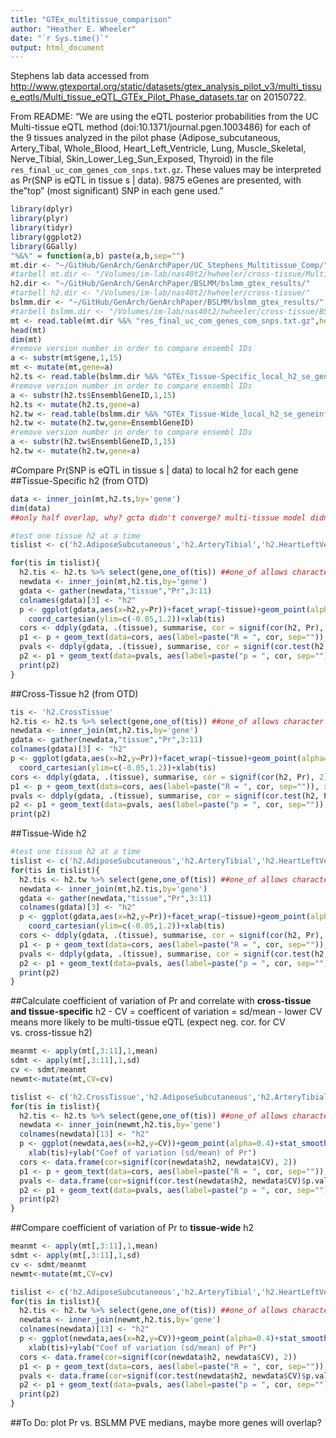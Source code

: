 ```yaml
---
title: "GTEx_multitissue_comparison"
author: "Heather E. Wheeler"
date: "`r Sys.time()`"
output: html_document
---
```


Stephens lab data accessed from <http://www.gtexportal.org/static/datasets/gtex_analysis_pilot_v3/multi_tissue_eqtls/Multi_tissue_eQTL_GTEx_Pilot_Phase_datasets.tar> on 20150722.

From README: "We are using the eQTL posterior probabilities from the UC Multi-tissue eQTL method (doi:10.1371/journal.pgen.1003486) for each of the 9 tissues analyzed in the pilot phase (Adipose_subcutaneous, Artery_Tibal, Whole_Blood, Heart_Left_Ventricle, Lung, Muscle_Skeletal, Nerve_Tibial, Skin_Lower_Leg_Sun_Exposed, Thyroid) in the file `res_final_uc_com_genes_com_snps.txt.gz`. These values may be interpreted as Pr(SNP is eQTL in tissue s | data). 9875 eGenes are presented, with the "top" (most significant) SNP in each gene used."

```r
library(dplyr)
library(plyr)
library(tidyr)
library(ggplot2)
library(GGally)
"%&%" = function(a,b) paste(a,b,sep="")
mt.dir <- "~/GitHub/GenArch/GenArchPaper/UC_Stephens_Multitissue_Comp/"
#tarbell mt.dir <- "/Volumes/im-lab/nas40t2/hwheeler/cross-tissue/Multi_tissue_eQTL_GTEx_Pilot_Phase_datasets/"
h2.dir <- "~/GitHub/GenArch/GenArchPaper/BSLMM/bslmm_gtex_results/"
#tarbell h2.dir <- "/Volumes/im-lab/nas40t2/hwheeler/cross-tissue/"
bslmm.dir <- "~/GitHub/GenArch/GenArchPaper/BSLMM/bslmm_gtex_results/"
#tarbell bslmm.dir <- "/Volumes/im-lab/nas40t2/hwheeler/cross-tissue/BSLMM_exp/"
mt <- read.table(mt.dir %&% "res_final_uc_com_genes_com_snps.txt.gz",header=TRUE)
head(mt)
dim(mt)
#remove version number in order to compare ensembl IDs
a <- substr(mt$gene,1,15)
mt <- mutate(mt,gene=a)
h2.ts <- read.table(bslmm.dir %&% "GTEx_Tissue-Specific_local_h2_se_geneinfo.txt",header=TRUE,sep="\t")
#remove version number in order to compare ensembl IDs
a <- substr(h2.ts$EnsemblGeneID,1,15)
h2.ts <- mutate(h2.ts,gene=a)
h2.tw <- read.table(bslmm.dir %&% "GTEx_Tissue-Wide_local_h2_se_geneinfo.txt",header=TRUE,sep="\t")
h2.tw <- mutate(h2.tw,gene=EnsemblGeneID)
#remove version number in order to compare ensembl IDs
a <- substr(h2.tw$EnsemblGeneID,1,15)
h2.tw <- mutate(h2.tw,gene=a)
```

#Compare Pr(SNP is eQTL in tissue s | data) to local h2 for each gene
##Tissue-Specific h2 (from OTD)

```r
data <- inner_join(mt,h2.ts,by='gene')
dim(data)
##only half overlap, why? gcta didn't converge? multi-tissue model didn't converge?

#test one tissue h2 at a time
tislist <- c('h2.AdiposeSubcutaneous','h2.ArteryTibial','h2.HeartLeftVentricle','h2.Lung','h2.MuscleSkeletal','h2.NerveTibial','h2.SkinSunExposedLowerleg','h2.Thyroid','h2.WholeBlood')

for(tis in tislist){
  h2.tis <- h2.ts %>% select(gene,one_of(tis)) ##one_of allows character vector
  newdata <- inner_join(mt,h2.tis,by='gene')
  gdata <- gather(newdata,"tissue","Pr",3:11)
  colnames(gdata)[3] <- "h2"
  p <- ggplot(gdata,aes(x=h2,y=Pr))+facet_wrap(~tissue)+geom_point(alpha=0.4)+stat_smooth()+
    coord_cartesian(ylim=c(-0.05,1.2))+xlab(tis)
  cors <- ddply(gdata, .(tissue), summarise, cor = signif(cor(h2, Pr), 2))
  p1 <- p + geom_text(data=cors, aes(label=paste("R = ", cor, sep="")), x=-Inf, y=Inf, hjust=-0.2, vjust=1.2, size=3)
  pvals <- ddply(gdata, .(tissue), summarise, cor = signif(cor.test(h2, Pr)$p.value, 2))
  p2 <- p1 + geom_text(data=pvals, aes(label=paste("p = ", cor, sep="")), x=Inf, y=Inf, hjust=1.2, vjust=1.2, size=3)
  print(p2)
}
```

##Cross-Tissue h2 (from OTD)
```r
tis <- 'h2.CrossTissue'
h2.tis <- h2.ts %>% select(gene,one_of(tis)) ##one_of allows character vector
newdata <- inner_join(mt,h2.tis,by='gene')
gdata <- gather(newdata,"tissue","Pr",3:11)
colnames(gdata)[3] <- "h2"
p <- ggplot(gdata,aes(x=h2,y=Pr))+facet_wrap(~tissue)+geom_point(alpha=0.4)+stat_smooth()+
  coord_cartesian(ylim=c(-0.05,1.2))+xlab(tis)
cors <- ddply(gdata, .(tissue), summarise, cor = signif(cor(h2, Pr), 2))
p1 <- p + geom_text(data=cors, aes(label=paste("R = ", cor, sep="")), x=-Inf, y=Inf, hjust=-0.2, vjust=1.2, size=3)
pvals <- ddply(gdata, .(tissue), summarise, cor = signif(cor.test(h2, Pr)$p.value, 2))
p2 <- p1 + geom_text(data=pvals, aes(label=paste("p = ", cor, sep="")), x=Inf, y=Inf, hjust=1.2, vjust=1.2, size=3)
print(p2)
```

##Tissue-Wide h2
```r
#test one tissue h2 at a time
tislist <- c('h2.AdiposeSubcutaneous','h2.ArteryTibial','h2.HeartLeftVentricle','h2.Lung','h2.MuscleSkeletal','h2.NerveTibial','h2.SkinSunExposedLowerleg','h2.Thyroid','h2.WholeBlood')
for(tis in tislist){
  h2.tis <- h2.tw %>% select(gene,one_of(tis)) ##one_of allows character vector
  newdata <- inner_join(mt,h2.tis,by='gene')
  gdata <- gather(newdata,"tissue","Pr",3:11)
  colnames(gdata)[3] <- "h2"
  p <- ggplot(gdata,aes(x=h2,y=Pr))+facet_wrap(~tissue)+geom_point(alpha=0.4)+stat_smooth()+
    coord_cartesian(ylim=c(-0.05,1.2))+xlab(tis)
  cors <- ddply(gdata, .(tissue), summarise, cor = signif(cor(h2, Pr), 2))
  p1 <- p + geom_text(data=cors, aes(label=paste("R = ", cor, sep="")), x=-Inf, y=Inf, hjust=-0.2, vjust=1.2, size=3)
  pvals <- ddply(gdata, .(tissue), summarise, cor = signif(cor.test(h2, Pr)$p.value, 2))
  p2 <- p1 + geom_text(data=pvals, aes(label=paste("p = ", cor, sep="")), x=Inf, y=Inf, hjust=1.2, vjust=1.2, size=3)
  print(p2)
}
```

##Calculate coefficient of variation of Pr and correlate with **cross-tissue and tissue-specific** h2 
- CV = coefficent of variation = sd/mean
- lower CV means more likely to be multi-tissue eQTL (expect neg. cor. for CV vs. cross-tissue h2)
```r
meanmt <- apply(mt[,3:11],1,mean)
sdmt <- apply(mt[,3:11],1,sd)
cv <- sdmt/meanmt
newmt<-mutate(mt,CV=cv)

tislist <- c('h2.CrossTissue','h2.AdiposeSubcutaneous','h2.ArteryTibial','h2.HeartLeftVentricle','h2.Lung','h2.MuscleSkeletal','h2.NerveTibial','h2.SkinSunExposedLowerleg','h2.Thyroid','h2.WholeBlood')
for(tis in tislist){
  h2.tis <- h2.ts %>% select(gene,one_of(tis)) ##one_of allows character vector
  newdata <- inner_join(newmt,h2.tis,by='gene')
  colnames(newdata)[13] <- "h2"
  p <- ggplot(newdata,aes(x=h2,y=CV))+geom_point(alpha=0.4)+stat_smooth()+
    xlab(tis)+ylab("Coef of variation (sd/mean) of Pr")
  cors <- data.frame(cor=signif(cor(newdata$h2, newdata$CV), 2))
  p1 <- p + geom_text(data=cors, aes(label=paste("R = ", cor, sep="")), x=-Inf, y=Inf, hjust=-0.2, vjust=1.2, size=4)
  pvals <- data.frame(cor=signif(cor.test(newdata$h2, newdata$CV)$p.value, 2))
  p2 <- p1 + geom_text(data=pvals, aes(label=paste("p = ", cor, sep="")), x=Inf, y=Inf, hjust=1.2, vjust=1.2, size=4)
  print(p2)
}
```

##Compare coefficient of variation of Pr to **tissue-wide** h2 
```r
meanmt <- apply(mt[,3:11],1,mean)
sdmt <- apply(mt[,3:11],1,sd)
cv <- sdmt/meanmt
newmt<-mutate(mt,CV=cv)

tislist <- c('h2.AdiposeSubcutaneous','h2.ArteryTibial','h2.HeartLeftVentricle','h2.Lung','h2.MuscleSkeletal','h2.NerveTibial','h2.SkinSunExposedLowerleg','h2.Thyroid','h2.WholeBlood')
for(tis in tislist){
  h2.tis <- h2.tw %>% select(gene,one_of(tis)) ##one_of allows character vector
  newdata <- inner_join(newmt,h2.tis,by='gene')
  colnames(newdata)[13] <- "h2"
  p <- ggplot(newdata,aes(x=h2,y=CV))+geom_point(alpha=0.4)+stat_smooth()+
    xlab(tis)+ylab("Coef of variation (sd/mean) of Pr")
  cors <- data.frame(cor=signif(cor(newdata$h2, newdata$CV), 2))
  p1 <- p + geom_text(data=cors, aes(label=paste("R = ", cor, sep="")), x=-Inf, y=Inf, hjust=-0.2, vjust=1.2, size=4)
  pvals <- data.frame(cor=signif(cor.test(newdata$h2, newdata$CV)$p.value, 2))
  p2 <- p1 + geom_text(data=pvals, aes(label=paste("p = ", cor, sep="")), x=Inf, y=Inf, hjust=1.2, vjust=1.2, size=4)
  print(p2)
}
```

##To Do: plot Pr vs. BSLMM PVE medians, maybe more genes will overlap?